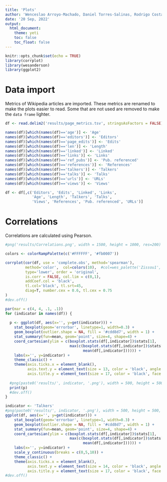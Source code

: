 ```yaml
---
title: 'Plots'
author: 'Wenceslao Arroyo-Machado, Daniel Torres-Salinas, Rodrigo Costas'
date: '20 Sep, 2022'
output:
  html_document:
    theme: yeti
    toc: false
    toc_float: false
---
```


```r
knitr::opts_chunk$set(echo = TRUE)
library(corrplot)
library(wesanderson)
library(ggplot2)
```

# Data import
Metrics of Wikipedia articles are imported. These metrics are renamed to make the plots easier to read. Some that are not used are removed to make the `data frame` lighter.

```r
df <- read.delim2('results/page_metrics.tsv', stringsAsFactors = FALSE)
```

```r
names(df)[which(names(df)=='age')] <- 'Age'
names(df)[which(names(df)=='editors')] <- 'Editors'
names(df)[which(names(df)=='page_edits')] <- 'Edits'
names(df)[which(names(df)=='len')] <- 'Length'
names(df)[which(names(df)=='linked')] <- 'Linked'
names(df)[which(names(df)=='links')] <- 'Links'
names(df)[which(names(df)=='ref_pubs')] <- 'Pub. referenced'
names(df)[which(names(df)=='references')] <- 'References'
names(df)[which(names(df)=='talkers')] <- 'Talkers'
names(df)[which(names(df)=='talks')] <- 'Talks'
names(df)[which(names(df)=='urls')] <- 'URLs'
names(df)[which(names(df)=='views')] <- 'Views'
```

```r
df <- df[,c('Editors', 'Edits', 'Linked', 'Links',
            'Age', 'Length', 'Talkers', 'Talks',
            'Views', 'References', 'Pub. referenced', 'URLs')]

```

# Correlations
Correlations are calculated using Pearson.

```r
#png('results/Correlations.png', width = 1500, height = 1000, res=200)

colors <- colorRampPalette(c('#FFFFFF', '#fb0007'))

corrplot(cor(df, use = 'complete.obs', method='spearman'),
         method='color',  col=colors(10),  #col=wes_palette('Zissou1', 10, type = 'continuous'),
         type='lower', order = 'original',
         is.corr = FALSE, col.lim = c(0,1),
         addCoef.col = 'black', 
         tl.col='black', tl.srt=45,
         diag=T, number.cex = 0.6, tl.cex = 0.75
)
#dev.off()
```

```r
par(mar = c(4, 4, .1, .1))
for (indicator in names(df)) {
  
  p <- ggplot(df, aes(x='', y=get(indicator))) +
    stat_boxplot(geom='errorbar', linetype=1, width=0.3) +
    geom_boxplot(outlier.shape = NA, fill = '#cdd8d7', width = 1) +
    stat_summary(fun=mean, geom='point', size=4, shape=4) +
    coord_cartesian(ylim = c(boxplot.stats(df[,indicator])$stats[1],
                             max(c(boxplot.stats(df[,indicator])$stats[5],
                                   mean(df[,indicator]))))) +
    labs(x='', y=indicator) +
    theme_classic() +
    theme(axis.ticks.x = element_blank(),
          axis.text.y = element_text(size = 13, color = 'black', angle = 90, hjust = 0.5),
          axis.title.y = element_text(size = 17, color = 'black', face = 'bold'))
  
  #png(paste0('results/', indicator, '.png'), width = 500, height = 500, res=170)
  print(p)
  #dev.off()
}
```

```r
indicator <- 'Talkers'
#png(paste0('results/', indicator, '.png'), width = 500, height = 500, res=170)
ggplot(df, aes(x='', y=get(indicator))) +
    stat_boxplot(geom='errorbar', linetype=1, width=0.3) +
    geom_boxplot(outlier.shape = NA, fill = '#cdd8d7', width = 1) +
    stat_summary(fun=mean, geom='point', size=4, shape=4) +
    coord_cartesian(ylim = c(boxplot.stats(df[,indicator])$stats[1],
                             max(c(boxplot.stats(df[,indicator])$stats[5],
                                   mean(df[,indicator]))))) +
    labs(x='', y=indicator) +
    scale_y_continuous(breaks = c(0,5,10)) +
    theme_classic() +
    theme(axis.ticks.x = element_blank(),
          axis.text.y = element_text(size = 14, color = 'black', angle = 90, hjust = 0.5),
          axis.title.y = element_text(size = 17, color = 'black', face = 'bold'))
#dev.off()
```
